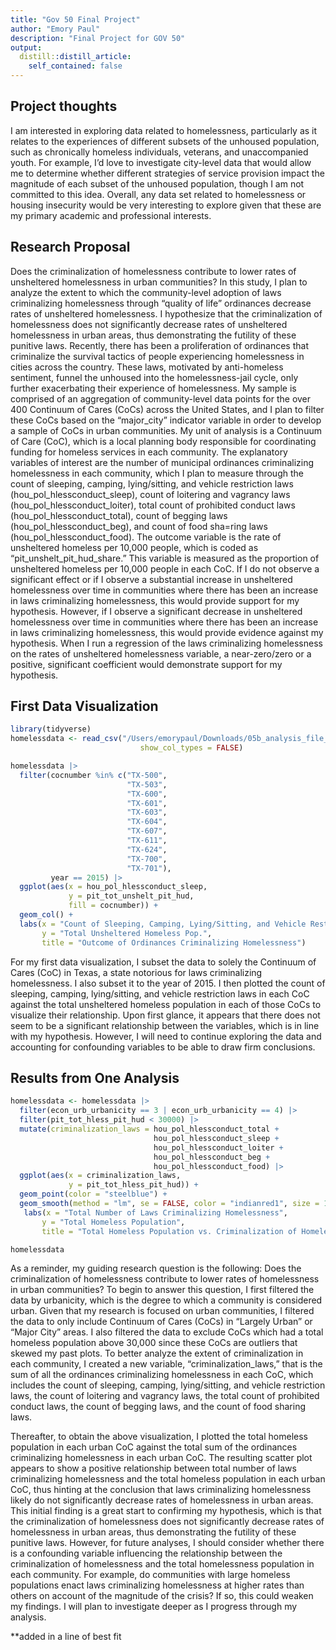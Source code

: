 ```yaml
---
title: "Gov 50 Final Project"
author: "Emory Paul"
description: "Final Project for GOV 50"
output:
  distill::distill_article:
    self_contained: false
---
```




## Project thoughts

I am interested in exploring data related to homelessness, particularly as it relates to the experiences of different subsets of the unhoused population, such as chronically homeless individuals, veterans, and unaccompanied youth. For example, I'd love to investigate city-level data that would allow me to determine whether different strategies of service provision impact the magnitude of each subset of the unhoused population, though I am not committed to this idea. Overall, any data set related to homelessness or housing insecurity would be very interesting to explore given that these are my primary academic and professional interests. 

## Research Proposal

Does the criminalization of homelessness contribute to lower rates of unsheltered homelessness in urban communities? In this study, I plan to analyze the extent to which the community-level adoption of laws criminalizing homelessness through “quality of life” ordinances decrease rates of unsheltered homelessness. I hypothesize that the criminalization of homelessness does not significantly decrease rates of unsheltered homelessness in urban areas, thus demonstrating the futility of these punitive laws. Recently, there has been a proliferation of ordinances that criminalize the survival tactics of people experiencing homelessness in cities across the country. These laws, motivated by anti-homeless sentiment, funnel the unhoused into the homelessness-jail cycle, only further exacerbating their experience of homelessness. My sample is comprised of an aggregation of community-level data points for the over 400 Continuum of Cares (CoCs) across the United States, and I plan to filter these CoCs based on the "major_city" indicator variable in order to develop a sample of CoCs in urban communities. My unit of analysis is a Continuum of Care (CoC), which is a local planning body responsible for coordinating funding for homeless services in each community. The explanatory variables of interest are the number of municipal ordinances criminalizing homelessness in each community, which I plan to measure through the count of sleeping, camping, lying/sitting, and vehicle restriction laws (hou_pol_hlessconduct_sleep), count of loitering and vagrancy laws (hou_pol_hlessconduct_loiter), total count of prohibited conduct laws (hou_pol_hlessconduct_total), count of begging laws (hou_pol_hlessconduct_beg), and count of food sha=ring laws (hou_pol_hlessconduct_food). The outcome variable is the rate of unsheltered homeless per 10,000 people, which is coded as “pit_unshelt_pit_hud_share.” This variable is measured as the proportion of unsheltered homeless per 10,000 people in each CoC. If I do not observe a significant effect or if I observe a substantial increase in unsheltered homelessness over time in communities where there has been an increase in laws criminalizing homelessness, this would provide support for my hypothesis. However, if I observe a significant decrease in unsheltered homelessness over time in communities where there has been an increase in laws criminalizing homelessness, this would provide evidence against my hypothesis. When I run a regression of the laws criminalizing homelessness on the rates of unsheltered homelessness variable, a near-zero/zero or a positive, significant coefficient would demonstrate support for my hypothesis.

## First Data Visualization

```r
library(tidyverse)
homelessdata <- read_csv("/Users/emorypaul/Downloads/05b_analysis_file_update_v1.csv", 
                             show_col_types = FALSE)

homelessdata |>
  filter(cocnumber %in% c("TX-500", 
                          "TX-503", 
                          "TX-600", 
                          "TX-601", 
                          "TX-603", 
                          "TX-604", 
                          "TX-607", 
                          "TX-611", 
                          "TX-624", 
                          "TX-700", 
                          "TX-701"), 
         year == 2015) |>
  ggplot(aes(x = hou_pol_hlessconduct_sleep, 
             y = pit_tot_unshelt_pit_hud, 
             fill = cocnumber)) +
  geom_col() +
  labs(x = "Count of Sleeping, Camping, Lying/Sitting, and Vehicle Restriction Laws",
       y = "Total Unsheltered Homeless Pop.",
       title = "Outcome of Ordinances Criminalizing Homelessness")
```

For my first data visualization, I subset the data to solely the Continuum of Cares (CoC) in Texas, a state notorious for laws criminalizing homelessness. I also subset it to the year of 2015. I then plotted the count of sleeping, camping, lying/sitting, and vehicle restriction laws in each CoC against the total unsheltered homeless population in each of those CoCs to visualize their relationship. Upon first glance, it appears that there does not seem to be a significant relationship between the variables, which is in line with my hypothesis. However, I will need to continue exploring the data and accounting for confounding variables to be able to draw firm conclusions.

## Results from One Analysis

```r
homelessdata <- homelessdata |>
  filter(econ_urb_urbanicity == 3 | econ_urb_urbanicity == 4) |>
  filter(pit_tot_hless_pit_hud < 30000) |>
  mutate(criminalization_laws = hou_pol_hlessconduct_total + 
                                hou_pol_hlessconduct_sleep + 
                                hou_pol_hlessconduct_loiter + 
                                hou_pol_hlessconduct_beg +
                                hou_pol_hlessconduct_food) |>
  ggplot(aes(x = criminalization_laws, 
             y = pit_tot_hless_pit_hud)) + 
  geom_point(color = "steelblue") + 
  geom_smooth(method = "lm", se = FALSE, color = "indianred1", size = 1.5) +
   labs(x = "Total Number of Laws Criminalizing Homelessness",
       y = "Total Homeless Population",
       title = "Total Homeless Population vs. Criminalization of Homelessness in Urban Areas")

homelessdata
```

As a reminder, my guiding research question is the following: Does the criminalization of homelessness contribute to lower rates of homelessness in urban communities?  To begin to answer this question, I first filtered the data by urbanicity, which is the degree to which a community is considered urban. Given that my research is focused on urban communities, I filtered the data to only include Continuum of Cares (CoCs) in "Largely Urban" or "Major City" areas. I also filtered the data to exclude CoCs which had a total homeless population above 30,000 since these CoCs are outliers that skewed my past plots. To better analyze the extent of criminalization in each community, I created a new variable, "criminalization_laws," that is the sum of all the ordinances criminalizing homelessness in each CoC, which includes the count of sleeping, camping, lying/sitting, and vehicle restriction laws, the count of loitering and vagrancy laws, the total count of prohibited conduct laws, the count of begging laws, and the count of food sharing laws. 

Thereafter, to obtain the above visualization, I plotted the total homeless population in each urban CoC against the total sum of the ordinances criminalizing homelessness in each urban CoC. The resulting scatter plot appears to show a positive relationship between total number of laws criminalizing homelessness and the total homeless population in each urban CoC, thus hinting at the conclusion that laws criminalizing homelessness likely do not significantly decrease rates of homelessness in urban areas. This initial finding is a great start to confirming my hypothesis, which is that the criminalization of homelessness does not significantly decrease rates of homelessness in urban areas, thus demonstrating the futility of these punitive laws. However, for future analyses, I should consider whether there is a confounding variable influencing the relationship between the criminalization of homelessness and the total homelessness population in each community. For example, do communities with large homeless populations enact laws criminalizing homelessness at higher rates than others on account of the magnitude of the crisis? If so, this could weaken my findings. I will plan to investigate deeper as I progress through my analysis. 

**added in a line of best fit 
